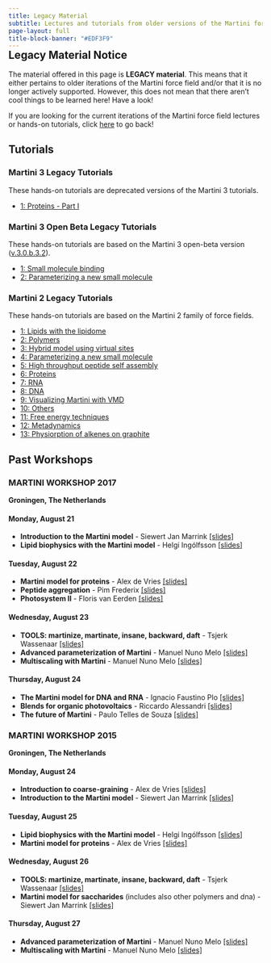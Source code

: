 ```yaml
---
title: Legacy Material
subtitle: Lectures and tutorials from older versions of the Martini force field
page-layout: full
title-block-banner: "#EDF3F9"
---
```


<style>
.move-up {
  margin-top: -2rem;
}
</style>

::: {.move-up}
::: {.callout-note}
## Legacy Material Notice
The material offered in this page is **LEGACY material**. This means that it either pertains to older iterations of the Martini force field and/or that it is no longer actively supported. However, this does not mean that there aren't cool things to be learned here! Have a look!

If you are looking for the current iterations of the Martini force field lectures or hands-on tutorials, click [here](../index.qmd) to go back!
:::
:::

## Tutorials

### Martini 3 Legacy Tutorials {.unnumbered}

::: {.callout-warning}
These hands-on tutorials are deprecated versions of the Martini 3 tutorials.

- [1: Proteins - Part I](martini3/ProteinsI/index.qmd)
:::

### Martini 3 Open Beta Legacy Tutorials {.unnumbered}

::: {.callout-warning}
These hands-on tutorials are based on the Martini 3 open-beta version ([v.3.0.b.3.2](https://cgmartini-library.s3.ca-central-1.amazonaws.com/1_Downloads/ff_parameters/martini3_beta/martini_3.0.b.3.2.tar)).

- [1: Small molecule binding](martini3/small_molecule_binding.qmd)
- [2: Parameterizing a new small molecule](martini3/parameterizing_small_molecule.qmd)
:::

### Martini 2 Legacy Tutorials {.unnumbered}

::: {.callout-warning}
These hands-on tutorials are based on the Martini 2 family of force fields.

- [1: Lipids with the lipidome](martini2/lipids_and_lipidome.qmd)
- [2: Polymers](martini2/polymers.qmd)
- [3: Hybrid model using virtual sites](martini2/hybrid_models.qmd)
- [4: Parameterizing a new small molecule](martini2/parametrizing.qmd)
- [5: High throughput peptide self assembly](martini2/high_throughput.qmd)
- [6: Proteins](martini2/proteins.qmd)
- [7: RNA](martini2/rna.qmd)
- [8: DNA](martini2/dna.qmd)
- [9: Visualizing Martini with VMD](martini2/visualizing_martini.qmd)
- [10: Others](martini2/others.qmd)
- [11: Free energy techniques](martini2/free_energy.qmd)
- [12: Metadynamics](martini2/metadynamics.qmd)
- [13: Physiorption of alkenes on graphite](martini2/physisorption.qmd)
:::

## Past Workshops

### MARTINI WORKSHOP 2017 {.unnumbered}
**Groningen, The Netherlands**

#### Monday, August 21
- **Introduction to the Martini model** - Siewert Jan Marrink [[slides]](https://cgmartini-library.s3.ca-central-1.amazonaws.com/0_Tutorials/legacy_material/past_workshops/2017/lecture-01.pdf)
- **Lipid biophysics with the Martini model** - Helgi Ingólfsson [[slides]](https://cgmartini-library.s3.ca-central-1.amazonaws.com/0_Tutorials/legacy_material/past_workshops/2017/lecture-02.pdf)

#### Tuesday, August 22
- **Martini model for proteins** - Alex de Vries [[slides]](https://cgmartini-library.s3.ca-central-1.amazonaws.com/0_Tutorials/legacy_material/past_workshops/2017/lecture-03.pdf)
- **Peptide aggregation** - Pim Frederix [[slides]](https://cgmartini-library.s3.ca-central-1.amazonaws.com/0_Tutorials/legacy_material/past_workshops/2017/lecture-04.pdf)
- **Photosystem II** - Floris van Eerden [[slides]](https://cgmartini-library.s3.ca-central-1.amazonaws.com/0_Tutorials/legacy_material/past_workshops/2017/lecture-05.pdf)

#### Wednesday, August 23
- **TOOLS: martinize, martinate, insane, backward, daft** - Tsjerk Wassenaar [[slides]](https://cgmartini-library.s3.ca-central-1.amazonaws.com/0_Tutorials/legacy_material/past_workshops/2017/lecture-06.pdf)
- **Advanced parameterization of Martini** - Manuel Nuno Melo [[slides]](https://cgmartini-library.s3.ca-central-1.amazonaws.com/0_Tutorials/legacy_material/past_workshops/2017/lecture-08.pdf)
- **Multiscaling with Martini** - Manuel Nuno Melo [[slides]](https://cgmartini-library.s3.ca-central-1.amazonaws.com/0_Tutorials/legacy_material/past_workshops/2017/lecture-09.pdf)

#### Thursday, August 24
- **The Martini model for DNA and RNA** - Ignacio Faustino Plo [[slides]](https://cgmartini-library.s3.ca-central-1.amazonaws.com/0_Tutorials/legacy_material/past_workshops/2017/lecture-10.pdf)
- **Blends for organic photovoltaics** - Riccardo Alessandri [[slides]](https://cgmartini-library.s3.ca-central-1.amazonaws.com/0_Tutorials/legacy_material/past_workshops/2017/lecture-11.pdf)
- **The future of Martini** - Paulo Telles de Souza [[slides]](https://cgmartini-library.s3.ca-central-1.amazonaws.com/0_Tutorials/legacy_material/past_workshops/2017/lecture-12.pdf)

### MARTINI WORKSHOP 2015 {.unnumbered}
**Groningen, The Netherlands**

#### Monday, August 24
- **Introduction to coarse-graining** - Alex de Vries [[slides]](https://cgmartini-library.s3.ca-central-1.amazonaws.com/0_Tutorials/legacy_material/past_workshops/2015/lecture-01.pdf)
- **Introduction to the Martini model** - Siewert Jan Marrink [[slides]](https://cgmartini-library.s3.ca-central-1.amazonaws.com/0_Tutorials/legacy_material/past_workshops/2015/lecture-02.pdf)

#### Tuesday, August 25
- **Lipid biophysics with the Martini model** - Helgi Ingólfsson [[slides]](https://cgmartini-library.s3.ca-central-1.amazonaws.com/0_Tutorials/legacy_material/past_workshops/2015/lecture-03.pdf)
- **Martini model for proteins** - Alex de Vries [[slides]](https://cgmartini-library.s3.ca-central-1.amazonaws.com/0_Tutorials/legacy_material/past_workshops/2015/lecture-04.pdf)

#### Wednesday, August 26
- **TOOLS: martinize, martinate, insane, backward, daft** - Tsjerk Wassenaar [[slides]](https://cgmartini-library.s3.ca-central-1.amazonaws.com/0_Tutorials/legacy_material/past_workshops/2015/lecture-05.pdf)
- **Martini model for saccharides** (includes also other polymers and dna) - Siewert Jan Marrink [[slides]](https://cgmartini-library.s3.ca-central-1.amazonaws.com/0_Tutorials/legacy_material/past_workshops/2015/lecture-06.pdf)

#### Thursday, August 27
- **Advanced parameterization of Martini** - Manuel Nuno Melo [[slides]](https://cgmartini-library.s3.ca-central-1.amazonaws.com/0_Tutorials/legacy_material/past_workshops/2015/lecture-07.pdf)
- **Multiscaling with Martini** - Manuel Nuno Melo [[slides]](https://cgmartini-library.s3.ca-central-1.amazonaws.com/0_Tutorials/legacy_material/past_workshops/2015/lecture-08.pdf)
